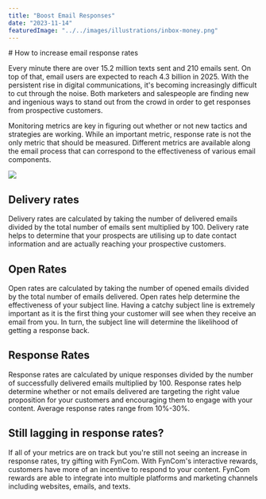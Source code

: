 ```yaml
---
title: "Boost Email Responses"
date: "2023-11-14"
featuredImage: "../../images/illustrations/inbox-money.png"
---
```



<Wrapper>
  # How to increase email response rates

  Every minute there are over 15.2 million texts sent and 210 emails sent. On top of that, email users are expected to reach 4.3 billion in 2025. With the persistent rise in digital communications, it's becoming increasingly difficult to cut through the noise. Both marketers and salespeople are finding new and ingenious ways to stand out from the crowd in order to get responses from prospective customers.

  Monitoring metrics are key in figuring out whether or not new tactics and strategies are working. While an important metric, response rate is not the only metric that should be measured. Different metrics are available along the email process that can correspond to the effectiveness of various email components.

  ![](RackMultipart20231114-1-zntggz_html_100a1daf808bb48d.png)

  ## **Delivery rates**

  Delivery rates are calculated by taking the number of delivered emails divided by the total number of emails sent multiplied by 100. Delivery rate helps to determine that your prospects are utilising up to date contact information and are actually reaching your prospective customers.

  ## **Open Rates**

  Open rates are calculated by taking the number of opened emails divided by the total number of emails delivered. Open rates help determine the effectiveness of your subject line. Having a catchy subject line is extremely important as it is the first thing your customer will see when they receive an email from you. In turn, the subject line will determine the likelihood of getting a response back.

  ## **Response Rates**

  Response rates are calculated by unique responses divided by the number of successfully delivered emails multiplied by 100. Response rates help determine whether or not emails delivered are targeting the right value proposition for your customers and encouraging them to engage with your content. Average response rates range from 10%-30%.

  ## **Still lagging in response rates?**

  If all of your metrics are on track but you're still not seeing an increase in response rates, try gifting with FynCom. With FynCom's interactive rewards, customers have more of an incentive to respond to your content. FynCom rewards are able to integrate into multiple platforms and marketing channels including websites, emails, and texts.
</Wrapper>
